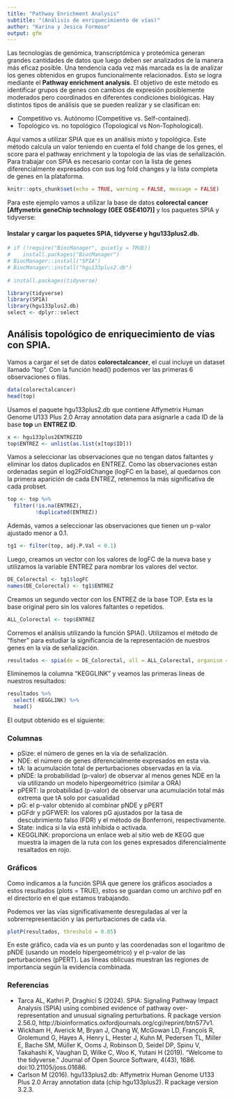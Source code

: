 ```yaml
---
title: "Pathway Enrichment Analysis"
subtitle: "(Análisis de enriquecimiento de vías)"
author: "Karina y Jesica Formoso"
output: gfm
---
```


Las tecnologías de genómica, transcriptómica y proteómica generan grandes cantidades de datos que luego deben ser analizados de la manera más eficaz posible. Una tendencia cada vez más marcada es la de analizar los genes obtenidos en grupos funcionalmente relacionados. Esto se logra mediante el **Pathway enrichment analysis**. El objetivo de este método es identificar grupos de genes con cambios de expresión posiblemente moderados pero coordinados en diferentes condiciones biológicas. Hay distintos tipos de análisis que se pueden realizar y se clasifican en:

-	Competitivo vs. Autónomo (Competitive vs. Self-contained).
-	Topológico vs. no topológico (Topological vs Non-Tophological). 

Aquí vamos a utilizar SPIA que es un análisis mixto y topológica. Este método calcula un valor teniendo en cuenta el fold change de los genes, el score para el pathway enrichment y la topología de las vías de señalización. 
Para trabajar con SPIA es necesario contar con la lista de genes diferencialmente expresados con sus log fold changes y la lista completa de genes en la plataforma. 


```r
knitr::opts_chunk$set(echo = TRUE, warning = FALSE, message = FALSE) 

```

Para este ejemplo vamos a utilizar la base de datos **colorectal cancer [Affymetrix geneChip technology (GEE GSE4107)]** y los paquetes SPIA y tidyverse:

#### Instalar y cargar los paquetes SPIA, tidyverse y hgu133plus2.db.



```r

# if (!require("BiocManager", quietly = TRUE))
#    install.packages("BiocManager")
# BiocManager::install("SPIA")
# BiocManager::install("hgu133plus2.db")
 
# install.packages(tidyverse)

library(tidyverse)
library(SPIA)
library(hgu133plus2.db)
select <- dplyr::select

```

## Análisis topológico de enriquecimiento de vías con SPIA.

Vamos a cargar el set de datos **colorectalcancer**, el cual incluye un dataset llamado "top". Con la función head() podemos ver las primeras 6 observaciones o filas. 

```r

data(colorectalcancer)
head(top)

```

Usamos el paquete hgu133plus2.db que contiene Affymetrix Human Genome U133 Plus 2.0 Array annotation data para asignarle a cada ID de la base **top** un **ENTREZ ID**. 

```r

x <- hgu133plus2ENTREZID
top$ENTREZ <- unlist(as.list(x[top$ID]))


```

Vamos a seleccionar las observaciones que no tengan datos faltantes y eliminar los datos duplicados en ENTREZ. Como las observaciones están ordenadas según el log2FoldChange (logFC en la base), al quedarnos con la primera aparición de cada ENTREZ, retenemos la más significativa de cada probset.  

```r


top <- top %>% 
  filter(!is.na(ENTREZ),
         !duplicated(ENTREZ))

```

Además, vamos a seleccionar las observaciones que tienen un p-valor ajustado menor a 0.1.

```r

tg1 <- filter(top, adj.P.Val < 0.1)

```

Luego, creamos un vector con los valores de logFC de la nueva base y utilizamos la variable ENTREZ para nombrar los valores del vector. 

```r

DE_Colorectal <- tg1$logFC
names(DE_Colorectal) <- tg1$ENTREZ


```

Creamos un segundo vector con los ENTREZ de la base TOP. Esta es la base original pero sin los valores faltantes o repetidos. 

```r

ALL_Colorectal <- top$ENTREZ

```

Corremos el análisis utilizando la función SPIA(). Utilizamos el método de "fisher" para estudiar la significancia de la representación de nuestros genes en la vía de señalización. 

```r

resultados <- spia(de = DE_Colorectal, all = ALL_Colorectal, organism = "hsa", nB = 2000, plots = TRUE, verbose = TRUE, combine = "fisher")

```

Eliminemos la columna "KEGGLINK" y veamos las primeras líneas de nuestros resultados:

```r

resultados %>% 
  select(-KEGGLINK) %>% 
  head()

```

El output obtenido es el siguiente: 

### Columnas

- pSize: el número de genes en la vía de señalización.
- NDE: el número de genes diferencialmente expresados en esta vía.
- tA:  la acumulación total de perturbaciones observadas en la vía.
- pNDE: la probabilidad (p-valor) de observar al menos genes NDE en la vía utilizando un modelo hipergeométrico (similar a ORA)
- pPERT: la probabilidad (p-valor) de observar una acumulación total más extrema que tA solo por casualidad
- pG: el p-valor obtenido al combinar pNDE y pPERT
- pGFdr y pGFWER: los valores pG ajustados por la tasa de descubrimiento falso (FDR) y el método de Bonferroni, respectivamente.
- State: indica si la vía está inhibida o activada.
- KEGGLINK: proporciona un enlace web al sitio web de KEGG que muestra la imagen de la ruta con los genes expresados diferencialmente resaltados en rojo.

### Gráficos

Como indicamos a la función SPIA que genere los gráficos asociados a estos resultados (plots = TRUE), estos se guardan como un archivo pdf en el directorio en el que estamos trabajando. 

Podemos ver las vías significativamente desreguladas al ver la sobrerrepresentación y las perturbaciones de cada vía.


```r

plotP(resultados, threshold = 0.05)

``` 


En este gráfico, cada vía es un punto y las coordenadas son el logaritmo de pNDE (usando un modelo hipergeométrico) y el p-valor de las perturbaciones (pPERT). Las líneas oblicuas muestran las regiones de importancia según la evidencia combinada.

### Referencias

- Tarca AL, Kathri P, Draghici S (2024). SPIA: Signaling Pathway Impact Analysis (SPIA) using combined evidence of pathway over-representation and unusual signaling perturbations. R package version 2.56.0, http://bioinformatics.oxfordjournals.org/cgi/reprint/btn577v1.
- Wickham H, Averick M, Bryan J, Chang W, McGowan LD, François R, Grolemund G, Hayes A, Henry L, Hester J, Kuhn M, Pedersen TL, Miller E, Bache SM, Müller K, Ooms J, Robinson D, Seidel DP, Spinu V, Takahashi K, Vaughan D, Wilke C, Woo K, Yutani H (2019). “Welcome to the tidyverse.” Journal of Open Source Software, 4(43), 1686. doi:10.21105/joss.01686.
- Carlson M (2016). hgu133plus2.db: Affymetrix Human Genome U133 Plus 2.0 Array annotation data (chip hgu133plus2). R package version 3.2.3.


